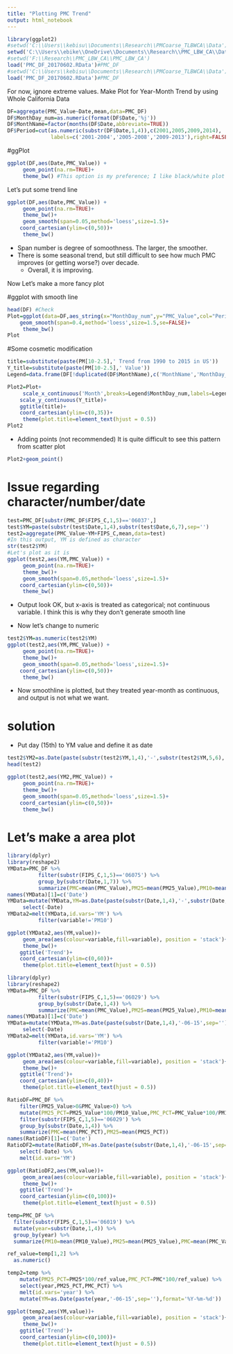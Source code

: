 ---
title: "Plotting PMC Trend"
output: html_notebook
---


```{r, include=FALSE}
library(ggplot2)
#setwd('C:\\Users\\kebisu\\Documents\\Research\\PMCoarse_TLBWCA\\Data')
setwd('C:\\Users\\ebike\\OneDrive\\Documents\\Research\\PMC_LBW_CA\\Data')
#setwd('F:\\Research\\PMC_LBW_CA\\PMC_LBW_CA')
load('PMC_DF_20170602.RData')#PMC_DF
#setwd('C:\\Users\\kebisu\\Documents\\Research\\PMCoarse_TLBWCA\\Data')
load('PMC_DF_20170602.RData')#PMC_DF
```
For now, ignore extreme values.
Make Plot for Year-Month Trend by using Whole California Data
```{r, echo=FALSE}
DF=aggregate(PMC_Value~Date,mean,data=PMC_DF)
DF$MonthDay_num=as.numeric(format(DF$Date,'%j'))
DF$MonthName=factor(months(DF$Date,abbreviate=TRUE))
DF$Period=cut(as.numeric(substr(DF$Date,1,4)),c(2001,2005,2009,2014),
              labels=c('2001-2004','2005-2008','2009-2013'),right=FALSE,include.highest=TRUE)
```
#ggPlot
```{r}
ggplot(DF,aes(Date,PMC_Value)) +
     geom_point(na.rm=TRUE)+
     theme_bw() #This option is my preference; I like black/white plot
```


Let's put some trend line
```{r}
ggplot(DF,aes(Date,PMC_Value)) +
     geom_point(na.rm=TRUE)+
     theme_bw()+
     geom_smooth(span=0.05,method='loess',size=1.5)+
	coord_cartesian(ylim=c(0,50))+
     theme_bw()
```
* Span number is degree of somoothness. The larger, the smoother. 
* There is some seasonal trend, but still difficult to see how much PMC improves (or getting worse?) over decade.
     + Overall, it is improving.  

Now Let's make a more fancy plot

#ggplot with smooth line
```{r}
head(DF) #Check 
Plot=ggplot(data=DF,aes_string(x="MonthDay_num",y="PMC_Value",col="Period"))+
	geom_smooth(span=0.4,method='loess',size=1.5,se=FALSE)+
     theme_bw()
Plot
```

#Some cosmetic modification
```{r}
title=substitute(paste(PM[10-2.5],' Trend from 1990 to 2015 in US'))
Y_title=substitute(paste(PM[10-2.5],' Value'))
Legend=data.frame(DF[!duplicated(DF$MonthName),c('MonthName','MonthDay_num')])

Plot2=Plot+
     scale_x_continuous('Month',breaks=Legend$MonthDay_num,labels=Legend$MonthName,expand=c(0,0))+
	scale_y_continuous(Y_title)+
	ggtitle(title)+
	coord_cartesian(ylim=c(0,35))+
     theme(plot.title=element_text(hjust = 0.5))
Plot2
```

* Adding points (not recommended)
It is quite difficult to see this pattern from scatter plot
```{r}
Plot2+geom_point()
```

# Issue regarding character/number/date
```{r, include=FALSE}
test=PMC_DF[substr(PMC_DF$FIPS_C,1,5)=='06037',]
test$YM=paste(substr(test$Date,1,4),substr(test$Date,6,7),sep='')
test2=aggregate(PMC_Value~YM+FIPS_C,mean,data=test)
#In this output, YM is defined as character
str(test2$YM)
#Let's plot as it is
ggplot(test2,aes(YM,PMC_Value)) +
     geom_point(na.rm=TRUE)+
     theme_bw()+
     geom_smooth(span=0.05,method='loess',size=1.5)+
	coord_cartesian(ylim=c(0,50))+
     theme_bw()
```
* Output look OK, but x-axis is treated as categorical; not continuous variable. I think this is why they don't generate smooth line

* Now let's change to numeric
```{r, include=FALSE}
test2$YM=as.numeric(test2$YM)
ggplot(test2,aes(YM,PMC_Value)) +
     geom_point(na.rm=TRUE)+
     theme_bw()+
     geom_smooth(span=0.05,method='loess',size=1.5)+
	coord_cartesian(ylim=c(0,50))+
     theme_bw()
```
* Now smoothline is plotted, but they treated year-month as continuous, and output is not what we want.

# solution
* Put day (15th) to YM value and define it as date 
```{r}
test2$YM2=as.Date(paste(substr(test2$YM,1,4),'-',substr(test2$YM,5,6),'-15',sep=''),format='%Y-%m-%d')
head(test2)

ggplot(test2,aes(YM2,PMC_Value)) +
     geom_point(na.rm=TRUE)+
     theme_bw()+
     geom_smooth(span=0.05,method='loess',size=1.5)+
	coord_cartesian(ylim=c(0,50))+
     theme_bw()

```

# Let's make a area plot
```{r}
library(dplyr)
library(reshape2)
YMData=PMC_DF %>%
          filter(substr(FIPS_C,1,5)=='06075') %>%
          group_by(substr(Date,1,7)) %>%
          summarize(PMC=mean(PMC_Value),PM25=mean(PM25_Value),PM10=mean(PM10_Value))
names(YMData)[1]=c('Date')
YMData=mutate(YMData,YM=as.Date(paste(substr(Date,1,4),'-',substr(Date,6,7),'-15',sep=''),format='%Y-%m-%d')) %>%
     select(-Date)
YMData2=melt(YMData,id.vars='YM') %>%
          filter(variable!='PM10')

ggplot(YMData2,aes(YM,value))+
     geom_area(aes(colour=variable,fill=variable), position = 'stack')+
     theme_bw()+
	ggtitle('Trend')+
	coord_cartesian(ylim=c(0,60))+
     theme(plot.title=element_text(hjust = 0.5))

```

```{r}
library(dplyr)
library(reshape2)
YMData=PMC_DF %>%
          filter(substr(FIPS_C,1,5)=='06029') %>%
          group_by(substr(Date,1,4)) %>%
          summarize(PMC=mean(PMC_Value),PM25=mean(PM25_Value),PM10=mean(PM10_Value))
names(YMData)[1]=c('Date')
YMData=mutate(YMData,YM=as.Date(paste(substr(Date,1,4),'-06-15',sep=''),format='%Y-%m-%d')) %>%
     select(-Date)
YMData2=melt(YMData,id.vars='YM') %>%
          filter(variable!='PM10')

ggplot(YMData2,aes(YM,value))+
     geom_area(aes(colour=variable,fill=variable), position = 'stack')+
     theme_bw()+
	ggtitle('Trend')+
	coord_cartesian(ylim=c(0,40))+
     theme(plot.title=element_text(hjust = 0.5))
```
```{r}
RatioDF=PMC_DF %>%
    filter(PM25_Value>0&PMC_Value>0) %>%
    mutate(PM25_PCT=PM25_Value*100/PM10_Value,PMC_PCT=PMC_Value*100/PM10_Value) %>%
    filter(substr(FIPS_C,1,5)=='06029') %>%
    group_by(substr(Date,1,4)) %>%
    summarize(PMC=mean(PMC_PCT),PM25=mean(PM25_PCT))
names(RatioDF)[1]=c('Date')
RatioDF2=mutate(RatioDF,YM=as.Date(paste(substr(Date,1,4),'-06-15',sep=''),format='%Y-%m-%d')) %>%
    select(-Date) %>%
    melt(id.vars='YM')

ggplot(RatioDF2,aes(YM,value))+
     geom_area(aes(colour=variable,fill=variable), position = 'stack')+
     theme_bw()+
  	ggtitle('Trend')+
  	coord_cartesian(ylim=c(0,100))+
     theme(plot.title=element_text(hjust = 0.5))
```

```{r}
temp=PMC_DF %>% 
  filter(substr(FIPS_C,1,5)=='06019') %>%
  mutate(year=substr(Date,1,4)) %>% 
  group_by(year) %>% 
  summarize(PM10=mean(PM10_Value),PM25=mean(PM25_Value),PMC=mean(PMC_Value))

ref_value=temp[1,2] %>% 
  as.numeric()

temp2=temp %>% 
    mutate(PM25_PCT=PM25*100/ref_value,PMC_PCT=PMC*100/ref_value) %>% 
    select(year,PM25_PCT,PMC_PCT) %>% 
    melt(id.vars='year') %>%
    mutate(YM=as.Date(paste(year,'-06-15',sep=''),format='%Y-%m-%d'))

ggplot(temp2,aes(YM,value))+
     geom_area(aes(colour=variable,fill=variable), position = 'stack')+
     theme_bw()+
  	ggtitle('Trend')+
  	coord_cartesian(ylim=c(0,100))+
     theme(plot.title=element_text(hjust = 0.5))
```